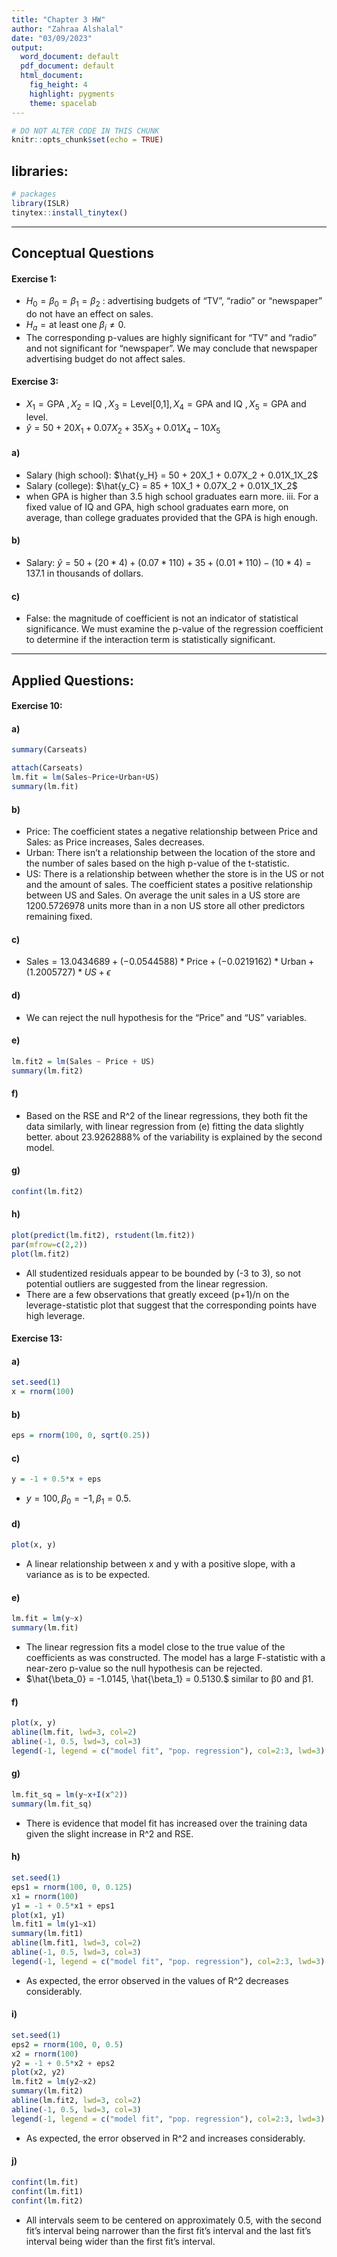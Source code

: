 ```yaml
---
title: "Chapter 3 HW"
author: "Zahraa Alshalal"
date: "03/09/2023"
output:
  word_document: default
  pdf_document: default
  html_document:
    fig_height: 4
    highlight: pygments
    theme: spacelab
---
```


```r
# DO NOT ALTER CODE IN THIS CHUNK
knitr::opts_chunk$set(echo = TRUE)
```     

## libraries:    

```r
# packages
library(ISLR)
tinytex::install_tinytex()
```     

* * *     

## Conceptual Questions        


#### Exercise 1:              

+ $H_0=\beta_0=\beta_1=\beta_2$ : advertising budgets of “TV”, “radio” or “newspaper” do not have an effect on sales.     
+ $H_a = \text{at least one }  \beta_i \ne 0$.       
+ The corresponding p-values are highly significant for “TV” and “radio” and not significant for “newspaper”. We may conclude that newspaper advertising budget do not affect sales.    

#### Exercise 3:        
+ $X_1 =\text{GPA },X_2=\text{IQ },X_3=\text{Level[0,1]},X_4=\text{GPA and IQ },X_5=\text{GPA and level.}$
+ $\hat{y}=50+20X_1+0.07X_2+35X_3+0.01X_4-10X_5$

#### a)     
+ Salary (high school): $\hat{y_H} = 50 + 20X_1 + 0.07X_2 + 0.01X_1X_2$    
+ Salary (college): $\hat{y_C} = 85 + 10X_1 + 0.07X_2 + 0.01X_1X_2$    
+ when GPA is higher than 3.5 high school graduates earn more. iii. For a fixed value of IQ and GPA, high school graduates earn more, on average, than college graduates provided that the GPA is high enough.     


#### b) 
+ Salary: $\hat{y}= 50 + (20*4) + (0.07*110) + 35 + (0.01*110) - (10*4) = 137.1 \text{ in thousands of dollars}.$   

#### c)  
+ False: the magnitude of coefficient is not an indicator of statistical significance. We must examine the p-value of the regression coefficient to determine if the interaction term is statistically significant.   

* * *    

## Applied Questions:        

#### Exercise 10:          
#### a)             

```r
summary(Carseats)
```      
```r
attach(Carseats)
lm.fit = lm(Sales~Price+Urban+US)
summary(lm.fit)
```    

#### b)
+ Price: The coefficient states a negative relationship between Price and Sales: as Price increases, Sales decreases.       
+ Urban: There isn’t a relationship between the location of the store and the number of sales based on the high p-value of the t-statistic.        
+ US: There is a relationship between whether the store is in the US or not and the amount of sales. The coefficient states a positive relationship between US and Sales. On average the unit sales in a US store are 1200.5726978 units more than in a non US store all other predictors remaining fixed.     

#### c)      
+ $\text{Sales}=13.0434689+(−0.0544588)*\text{Price}+(−0.0219162)*\text{Urban}+(1.2005727)*US+\epsilon$     


#### d)  
+ We can reject the null hypothesis for the “Price” and “US” variables.    

#### e)
```r
lm.fit2 = lm(Sales ~ Price + US)
summary(lm.fit2)
```      

#### f) 
+ Based on the RSE and R^2 of the linear regressions, they both fit the data similarly, with linear regression from (e) fitting the data slightly better. about 23.9262888% of the variability is explained by the second model.          

#### g)
```r
confint(lm.fit2)
```     
#### h)
```r
plot(predict(lm.fit2), rstudent(lm.fit2))
par(mfrow=c(2,2))
plot(lm.fit2)
```      

+ All studentized residuals appear to be bounded by (-3 to 3), so not potential outliers are suggested from the linear regression.      
+ There are a few observations that greatly exceed (p+1)/n on the leverage-statistic plot that suggest that the corresponding points have high leverage.    

#### Exercise 13:      
#### a)        
```r
set.seed(1)
x = rnorm(100)
```     
#### b)     
```r
eps = rnorm(100, 0, sqrt(0.25))
```     
#### c)     
```r
y = -1 + 0.5*x + eps
```      
+ $y=100,\beta_0=-1,\beta_1=0.5.$       

#### d)     
```r
plot(x, y)
```      

+ A linear relationship between x and y with a positive slope, with a variance as is to be expected.    


#### e)    
```r
lm.fit = lm(y~x)
summary(lm.fit)
```    
+ The linear regression fits a model close to the true value of the coefficients as was constructed. The model has a large F-statistic with a near-zero p-value so the null hypothesis can be rejected.    
+ $\hat{\beta_0} = -1.0145, \hat{\beta_1} = 0.5130.$ similar to β0 and β1.     

#### f)     

```r
plot(x, y)
abline(lm.fit, lwd=3, col=2)
abline(-1, 0.5, lwd=3, col=3)
legend(-1, legend = c("model fit", "pop. regression"), col=2:3, lwd=3)

```     

#### g)       
```r
lm.fit_sq = lm(y~x+I(x^2))
summary(lm.fit_sq)
```    
+ There is evidence that model fit has increased over the training data given the slight increase in R^2 and RSE.    

#### h)    

```r
set.seed(1)
eps1 = rnorm(100, 0, 0.125)
x1 = rnorm(100)
y1 = -1 + 0.5*x1 + eps1
plot(x1, y1)
lm.fit1 = lm(y1~x1)
summary(lm.fit1)
abline(lm.fit1, lwd=3, col=2)
abline(-1, 0.5, lwd=3, col=3)
legend(-1, legend = c("model fit", "pop. regression"), col=2:3, lwd=3)
```   
    
+ As expected, the error observed in the values of R^2 decreases considerably.    

#### i)    
```r
set.seed(1)
eps2 = rnorm(100, 0, 0.5)
x2 = rnorm(100)
y2 = -1 + 0.5*x2 + eps2
plot(x2, y2)
lm.fit2 = lm(y2~x2)
summary(lm.fit2)
abline(lm.fit2, lwd=3, col=2)
abline(-1, 0.5, lwd=3, col=3)
legend(-1, legend = c("model fit", "pop. regression"), col=2:3, lwd=3)
```
    
+ As expected, the error observed in R^2 and increases considerably.    

#### j)    

```r
confint(lm.fit)
confint(lm.fit1)
confint(lm.fit2)
```      
+ All intervals seem to be centered on approximately 0.5, with the second fit’s interval being narrower than the first fit’s interval and the last fit’s interval being wider than the first fit’s interval.    



